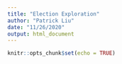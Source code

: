 ```yaml
---
title: "Election Exploration"
author: "Patrick Liu"
date: "11/26/2020"
output: html_document
---
```


```r
knitr::opts_chunk$set(echo = TRUE)
```

